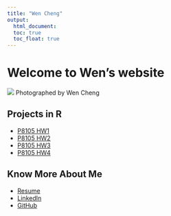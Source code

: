 ```yaml
---
title: "Wen Cheng"
output: 
  html_document:
  toc: true
  toc_float: true
---
```


# Welcome to Wen's website
![](IMG_9509.jpg)
Photographed by Wen Cheng

## Projects in R
* [P8105 HW1](https://github.com/chengwen9/p8105_hw1_wc2788) 
* [P8105 HW2](https://github.com/chengwen9/p8105_hw2_wc2788) 
* [P8105 HW3](https://github.com/chengwen9/p8105_hw3_wc2788) 
* [P8105 HW4](https://github.com/chengwen9/chengwen9.github.io) 


## Know More About Me
* [Resume](resume.html)
* [LinkedIn](https://www.linkedin.com/in/wen-cheng-a535ab16b/)
* [GitHub](https://github.com/chengwen9)

